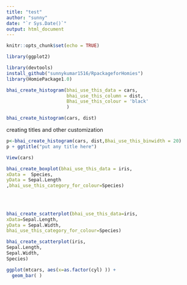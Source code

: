 ```yaml
---
title: "test"
author: "sunny"
date: "`r Sys.Date()`"
output: html_document
---
```


```r
knitr::opts_chunk$set(echo = TRUE)
```

```r
library(ggplot2)
```


```r
library(devtools)
install_github("sunnykumar1516/RpackageforHomies")
library(HomiePackage1.0)
```



```r
bhai_create_histogram(bhai_use_this_data = cars,
                      bhai_use_this_column = dist,
                      Bhai_use_this_colour = 'black'
                      )
```


```r
bhai_create_histogram(cars, dist)
```
 creating titles and other customization

```r
p<-bhai_create_histogram(cars, dist,Bhai_use_this_binwidth = 20)
p + ggtitle("put any title here")
```

```r
View(cars)
```

```r
bhai_create_boxplot(bhai_use_this_data = iris,
xData =  Species,
yData = Sepal.Length
,bhai_use_this_category_for_colour=Species)
  
  
  
```
```r
bhai_create_scatterplot(bhai_use_this_data=iris,
xData=Sepal.Length,
yData = Sepal.Width,
bhai_use_this_category_for_colour=Species)
```

```r
bhai_create_scatterplot(iris,
Sepal.Length,
Sepal.Width,
Species)
```

```r
ggplot(mtcars, aes(x=as.factor(cyl) )) + 
  geom_bar( ) 
 
 
```

